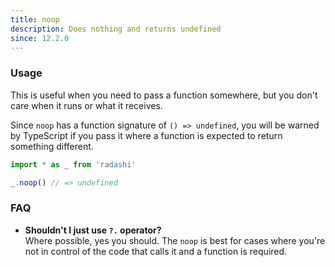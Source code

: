 ```yaml
---
title: noop
description: Does nothing and returns undefined
since: 12.2.0
---
```


### Usage

This is useful when you need to pass a function somewhere, but you don't care when it runs or what it receives.

Since `noop` has a function signature of `() => undefined`, you will be warned by TypeScript if you pass it where a function is expected to return something different.

```ts twoslash
import * as _ from 'radashi'

_.noop() // => undefined
```

### FAQ

- **Shouldn't I just use `?.` operator?**  
  Where possible, yes you should. The `noop` is best for cases where you're not in control of the code that calls it and a function is required.
